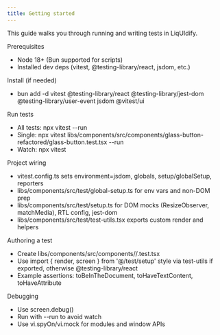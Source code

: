 ```yaml
---
title: Getting started
---
```


This guide walks you through running and writing tests in LiqUIdify.

Prerequisites
- Node 18+ (Bun supported for scripts)
- Installed dev deps (vitest, @testing-library/react, jsdom, etc.)

Install (if needed)
- bun add -d vitest @testing-library/react @testing-library/jest-dom @testing-library/user-event jsdom @vitest/ui

Run tests
- All tests: npx vitest --run
- Single: npx vitest libs/components/src/components/glass-button-refactored/glass-button.test.tsx --run
- Watch: npx vitest

Project wiring
- vitest.config.ts sets environment=jsdom, globals, setup/globalSetup, reporters
- libs/components/src/test/global-setup.ts for env vars and non-DOM prep
- libs/components/src/test/setup.ts for DOM mocks (ResizeObserver, matchMedia), RTL config, jest-dom
- libs/components/src/test/test-utils.tsx exports custom render and helpers

Authoring a test
- Create libs/components/src/components/<component>/<component>.test.tsx
- Use import { render, screen } from '@/test/setup' style via test-utils if exported, otherwise @testing-library/react
- Example assertions: toBeInTheDocument, toHaveTextContent, toHaveAttribute

Debugging
- Use screen.debug()
- Run with --run to avoid watch
- Use vi.spyOn/vi.mock for modules and window APIs

